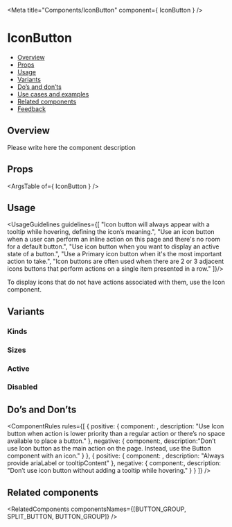 

<Meta
  title="Components/IconButton"
  component={ IconButton }
/>

<!--- Component template -->


<!--- Component documentation -->

# IconButton
- [Overview](#overview)
- [Props](#props)
- [Usage](#usage)
- [Variants](#variants)
- [Do’s and don’ts](#dos-and-donts)
- [Use cases and examples](#use-cases-and-examples)
- [Related components](#related-components)
- [Feedback](#feedback)

## Overview
Please write here the component description

<Canvas>
  <Story name="Overview" args={{}}>
    <IconButton ariaLabel="Add Button"/>
  </Story>
</Canvas>

## Props
<ArgsTable of={ IconButton } />

## Usage
<UsageGuidelines guidelines={[
  "Icon button will always appear with a tooltip while hovering, defining the icon’s meaning.",
  "Use an icon button when a user can perform an inline action on this page and there's no room for a default button.",
  "Use icon button when you want to display an active state of a button.",
  "Use a Primary icon button when it's the most important action to take.",
  "Icon buttons are often used when there are 2 or 3 adjacent icons buttons that perform actions on a single item presented in a row."
]}/>

<Tip title="Check yourself">To display icons that do not have actions associated with them, use the Icon component.</Tip>

## Variants
### Kinds

<Canvas>
  <Story name="Kinds">
      <div style={{ display: "flex", justifyContent: "space-evenly", alignItems: "center" , width: "100%" }}>
        <IconButton icon={Bolt} kind={IconButton.kinds.PRIMARY} ariaLabel="My primary IconButton"/>
        <IconButton icon={Bolt} kind={IconButton.kinds.SECONDARY} ariaLabel="My secondary IconButton"/>
        <IconButton icon={Bolt} kind={IconButton.kinds.TERTIARY} ariaLabel="My tertiary IconButton"/>
      </div>
  </Story>
</Canvas>

### Sizes

<Canvas>
  <Story name="Sizes">
      <div style={{ display: "flex", justifyContent:"space-evenly", alignItems: "center" , width: "100%"}}>
        <IconButton key="xxs" icon={Robot} kind={IconButton.kinds.SECONDARY} size={IconButton.sizes.XXS} ariaLabel="My xxs IconButton"/>
        <IconButton key="xs" icon={Robot} kind={IconButton.kinds.SECONDARY} size={IconButton.sizes.XS} ariaLabel="My xs IconButton"/>
        <IconButton key="small" icon={Robot} kind={IconButton.kinds.SECONDARY} size={IconButton.sizes.SMALL} ariaLabel="My small IconButton"/>
        <IconButton key="medium" icon={Robot} kind={IconButton.kinds.SECONDARY} size={IconButton.sizes.MEDIUM} ariaLabel="My medium IconButton"/>
        <IconButton key="large" icon={Robot} kind={IconButton.kinds.SECONDARY} size={IconButton.sizes.LARGE} ariaLabel="My large IconButton"/>
      </div>
  </Story>
</Canvas>

### Active

<Canvas>
  <Story name="Active">
      <div style={{ display: "flex", justifyContent:"space-evenly", alignItems: "center" , width: "100%"}}>
        <IconButton icon={Doc} kind={IconButton.kinds.PRIMARY} ariaLabel="My small active IconButton" active/>
        <IconButton icon={Doc} kind={IconButton.kinds.SECONDARY} ariaLabel="My active medium IconButton" active/>
        <IconButton icon={Doc} kind={IconButton.kinds.TERTIARY} ariaLabel="My active large IconButton" active/>
      </div>
  </Story>
</Canvas>

### Disabled

<Canvas>
  <Story name="Disabled">
      <div style={{ display: "flex", justifyContent:"space-evenly", alignItems: "center" , width: "100%"}}>
        <IconButton icon={Doc} kind={IconButton.kinds.PRIMARY} ariaLabel="My small disabled IconButton" disabled disabledReason="This function is not available"/>
        <IconButton icon={Doc} kind={IconButton.kinds.SECONDARY} ariaLabel="My disabled medium IconButton" disabled disabledReason="This function is not available" />
        <IconButton icon={Doc} kind={IconButton.kinds.TERTIARY} ariaLabel="My disabled large IconButton" disabled disabledReason="This function is not available" />
      </div>
  </Story>
</Canvas>

## Do’s and Don’ts
<ComponentRules
  rules={[
    {
      positive: {
        component: <DialogContentContainer>
            <IconButton icon={Pin}  ariaLabel="Pin to top" />
            <IconButton icon={Show} ariaLabel="Show all"/>
            <IconButton icon={HighlightColorBucket} ariaLabel="Show color"/>
            <IconButton icon={Broom} ariaLabel="Clear style"/>
        </DialogContentContainer>,
        description: "Use Icon button when action is lower priority than a regular action or there’s no space available to place a button."
      },
      negative: {
        component:<IconButton icon={Add} kind={IconButton.kinds.PRIMARY} ariaLabel="Add item" />,
        description:"Don’t use Icon button as the main action on the page. Instead, use the Button component with an icon."
      }
    },
    {
      positive: {
        component: <IconButton icon={Bolt}  ariaLabel="Quick Search" />,
        description: "Always provide ariaLabel or tooltipContent"
      },
      negative: {
        component:<IconButton icon={Bolt} />,
        description: "Don’t use icon button without adding a tooltip while hovering."
      }
    }
  ]}
/>

## Related components
<RelatedComponents componentsNames={[BUTTON_GROUP, SPLIT_BUTTON, BUTTON_GROUP]} />
